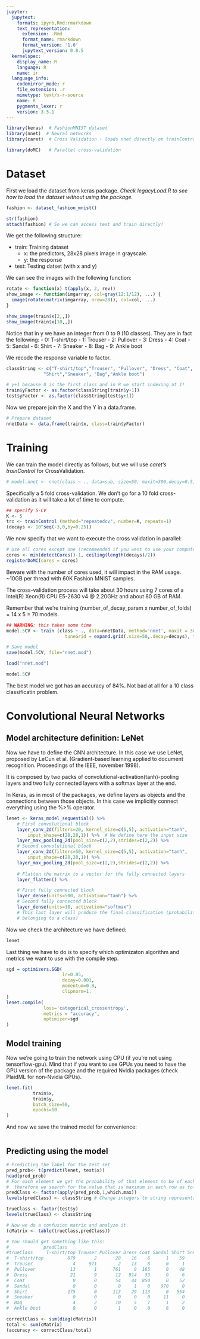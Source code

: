 ```yaml
---
jupyter:
  jupytext:
    formats: ipynb,Rmd:rmarkdown
    text_representation:
      extension: .Rmd
      format_name: rmarkdown
      format_version: '1.0'
      jupytext_version: 0.8.5
  kernelspec:
    display_name: R
    language: R
    name: ir
  language_info:
    codemirror_mode: r
    file_extension: .r
    mimetype: text/x-r-source
    name: R
    pygments_lexer: r
    version: 3.5.1
---
```


```r
library(keras)  # FashionMNIST dataset
library(nnet)  # Neural networks
library(caret)  # Cross Validation - loads nnet directly on trainControl

library(doMC)   # Parallel cross-validation
```

# Dataset


First we load the dataset from keras package. _Check legacyLoad.R to see how to load the dataset without using the package._

```r
fashion <- dataset_fashion_mnist()
```

```r
str(fashion)
attach(fashion) # So we can access test and train directly!
```

We get the following structure:

- train: Training dataset
    + x: the predictors, 28x28 pixels image in grayscale.
    + y: the response
- test: Testing datset (with x and y)

We can see the images with the following function:

```r
rotate <- function(x) t(apply(x, 2, rev))
show_image <- function(imgarray, col=gray(12:1/12), ...) {
  image(rotate(matrix(imgarray, nrow=28)), col=col, ...)
}

show_image(train$x[2,,])
show_image(train$x[10,,])
```

Notice that in y we have an integer from 0 to 9 (10 classes). They are in fact the following:
- 0: T-shirt/top
- 1: Trouser
- 2: Pullover
- 3: Dress
- 4: Coat
- 5: Sandal
- 6: Shirt
- 7: Sneaker
- 8: Bag
- 9: Ankle boot

We recode the response variable to factor.

```r
classString <- c("T-shirt/top","Trouser", "Pullover", "Dress", "Coat", "Sandal",
              "Shirt","Sneaker", "Bag","Ankle boot")

# y+1 because 0 is the first class and in R we start indexing at 1!
train$yFactor <- as.factor(classString[train$y+1]) 
test$yFactor <- as.factor(classString[test$y+1])
```

Now we prepare join the X and the Y in a data.frame.

```r
# Prepare dataset
nnetData <- data.frame(train$x, class=train$yFactor)
```

# Training


We can train the model directly as follows, but we will use _caret's_
_trainControl_ for CrossValidation.

```r
# model.nnet <- nnet(class ~ ., data=sub, size=50, maxit=300,decay=0.5, MaxNWts = 39760)
```

Specifically a 5 fold cross-validation. We don't go for a 10 fold
cross-validation as it will take a lot of time to compute.

```r
## specify 5-CV
K <- 5
trc <- trainControl (method="repeatedcv", number=K, repeats=1)
(decays <- 10^seq(-3,0,by=0.25))
```
We now specify that we want to execute the cross validation in parallel:

```r
# Use all cores except one (recommended if you want to use your computer for something else)
cores <- min(detectCores()-1, ceiling(length(decays)/2))
registerDoMC(cores = cores) 

```
Beware with the number of cores used, it will impact in the RAM usage. ~10GB per thread with 60K Fashion MNIST samples.

The cross-validation process will take about 30 hours using 7 cores of a Intel(R) 
Xeon(R) CPU E5-2630 v4 @ 2.20GHz and about 80 GB of RAM.

Remember that we're training (number_of_decay_param x number_of_folds) = 14 x 5
= 70 models.

```r
## WARNING: this takes some time
model.5CV <- train (class ~ ., data=nnetData, method='nnet', maxit = 300, trace = FALSE,
                      tuneGrid = expand.grid(.size=50,.decay=decays), trControl=trc, MaxNWts=39760)
```

```r
# Save model
save(model.5CV, file="nnet.mod")
```

```r
load("nnet.mod")
```

```r
model.5CV
```

The best model we got has an accuracy of 84%. Not bad at all for a 10 class
classificatin problem.


# Convolutional Neural Networks

## Model architecture definition: LeNet

Now we have to define the CNN architecture. In this case we use LeNet, proposed
by LeCun et al. (Gradient-based learning applied to document recognition. 
Proceedings of the IEEE, november 1998). 

It is composed by two packs of convolutional-activation(tanh)-pooling layers and
two fully connected layers with a softmax layer at the end.

In Keras, as in most of the packages, we define layers as objects and the 
connections between those objects. In this case we implicitly connect everything
using the %>% operator.

```r
lenet <- keras_model_sequential() %>%
    # First convolutional block
    layer_conv_2d(filters=20, kernel_size=c(5,5), activation="tanh",
        input_shape=c(28,28,1)) %>%  # We define here the input size
    layer_max_pooling_2d(pool_size=c(2,2),strides=c(2,2)) %>%
    # Second convolutional block
    layer_conv_2d(filters=50, kernel_size=c(5,5), activation="tanh",
        input_shape=c(28,28,1)) %>% 
    layer_max_pooling_2d(pool_size=c(2,2),strides=c(2,2)) %>%
    
    # Flatten the matrix to a vector for the fully connected layers
    layer_flatten() %>%

    # First fully connected block
    layer_dense(units=500, activation="tanh") %>%
    # Second fully connected block
    layer_dense(units=10, activation="softmax") 
    # This last layer will produce the final classification (probability of 
    # belonging to a class)
```

Now we check the architecture we have defined:
```r
lenet
```

Last thing we have to do is to specify which optimizaton algorithm and metrics
we want to use with the compile step.

```r
sgd = optimizers.SGD(
                     lr=0.05, 
                     decay=0.001, 
                     momentum=0.8, 
                     clipnorm=1.
)
lenet.compile(
              loss='categorical_crossentropy', 
              metrics = "accuracy",
              optimizer=sgd
)
```

## Model training

Now we're going to train the network using CPU (if you're not using
tensorflow-gpu). Mind that if you want to use GPUs you need to have the GPU 
version of the package and the required Nvidia packages (check PlaidML for 
non-Nvidia GPUs). 

```r
lenet.fit(
          train$x, 
          train$y, 
          batch_size=50,
          epochs=10
)
```

And now we save the trained model for convenience:
```r

```

## Predicting using the model
```r
# Predicting the label for the test set
pred_prob<- t(predict(lenet, test$x))
head(pred_prob)
# For each element we get the probability of that element to be of each class,
#  therefore we search for the value that is maximum in each row as follows:
predClass <- factor(apply(pred_prob,1,which.max))
levels(predClass) <- classString # Change integers to string representation

trueClass <- factor(test$y)
levels(trueClass) <- classString

# Now we do a confusion matrix and analyze it
(cMatrix <- table(trueClass,predClass))

# You should get something like this:
#             predClass
#trueClass     T-shirt/top Trouser Pullover Dress Coat Sandal Shirt Sneaker Bag Ankle boot
#  T-shirt/top         879       2       28    16    6      1    59       0   9          0
#  Trouser               4     971        2    13    8      0     1       0   1          0
#  Pullover             13       1      761     9  165      0    48       0   3          0
#  Dress                21       9       12   914   33      0     6       0   5          0
#  Coat                  0       0       54    44  850      0    52       0   0          0
#  Sandal                0       0        0     1    0    970     0      23   1          5
#  Shirt               175       0      113    29  113      0   554       0  16          0
#  Sneaker               0       0        0     0    0     11     0     979   0         10
#  Bag                   4       2       10     5    7      1     2       3 966          0
#  Ankle boot            0       0        1     0    0      6     0      61   1        931

correctClass <- sum(diag(cMatrix))
total <- sum(cMatrix)
(accuracy <- correctClass/total)
```
